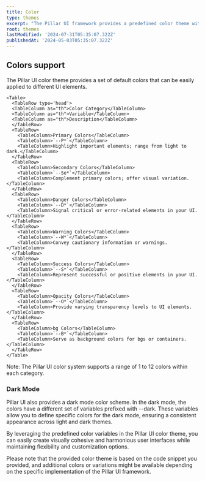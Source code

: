 ```yaml
---
title: Color
type: themes
excerpt: "The Pillar UI framework provides a predefined color theme with a set of variables that you can use to maintain consistency and create visually appealing user interfaces. The color theme consists of primary, secondary, danger, warning, and success colors, along with opacity and bg colors. Let's explore each category in detail."
root: themes
lastModified: '2024-07-31T05:35:07.322Z'
publishedAt: '2024-05-03T05:35:07.322Z'
---
```


## Colors support

The Pillar UI color theme provides a set of default colors that can be easily applied to different UI elements.

    <Table>
      <TableRow type='head'>
      <TableColumn as="th">Color Category</TableColumn>
      <TableColumn as="th">Variable</TableColumn>
      <TableColumn as="th">Description</TableColumn>
      </TableRow>
      <TableRow>
        <TableColumn>Primary Colors</TableColumn>
        <TableColumn>`--P*`</TableColumn>
        <TableColumn>Highlight important elements; range from light to dark.</TableColumn>
      </TableRow>
      <TableRow>
        <TableColumn>Secondary Colors</TableColumn>
        <TableColumn>`--Se*`</TableColumn>
        <TableColumn>Complement primary colors; offer visual variation.</TableColumn>
      </TableRow>
      <TableRow>
        <TableColumn>Danger Colors</TableColumn>
        <TableColumn>`--D*`</TableColumn>
        <TableColumn>Signal critical or error-related elements in your UI.</TableColumn>
      </TableRow>
      <TableRow>
        <TableColumn>Warning Colors</TableColumn>
        <TableColumn>`--W*`</TableColumn>
        <TableColumn>Convey cautionary information or warnings.</TableColumn>
      </TableRow>
      <TableRow>
        <TableColumn>Success Colors</TableColumn>
        <TableColumn>`--S*`</TableColumn>
        <TableColumn>Represent successful or positive elements in your UI.</TableColumn>
      </TableRow>
      <TableRow>
        <TableColumn>Opacity Colors</TableColumn>
        <TableColumn>`--O*`</TableColumn>
        <TableColumn>Provide varying transparency levels to UI elements.</TableColumn>
      </TableRow>
      <TableRow>
        <TableColumn>bg Colors</TableColumn>
        <TableColumn>`--B*`</TableColumn>
        <TableColumn>Serve as background colors for bgs or containers.</TableColumn>
      </TableRow>
    </Table>

Note: The Pillar UI color system supports a range of 1 to 12 colors within each category.

### Dark Mode

Pillar UI also provides a dark mode color scheme. In the dark mode, the colors have a different set of variables prefixed with --dark. These variables allow you to define specific colors for the dark mode, ensuring a consistent appearance across light and dark themes.

By leveraging the predefined color variables in the Pillar UI color theme, you can easily create visually cohesive and harmonious user interfaces while maintaining flexibility and customization options.

Please note that the provided color theme is based on the code snippet you provided, and additional colors or variations might be available depending on the specific implementation of the Pillar UI framework.

<Colors />
